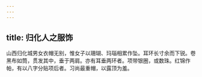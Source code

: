 ```yaml
---
---
---
```

title: 归化人之服饰
---



山西归化城男女衣帽无别，惟女子以珊瑚、玛瑙相累作坠。耳环长寸余而下锐。卷黑布如筒，贯发其中，垂于两肩。亦有耳垂两环者。项带银圈，或数珠。红锦作帕，有以八字分贴项后者。习尚最重帽，以露顶为羞。